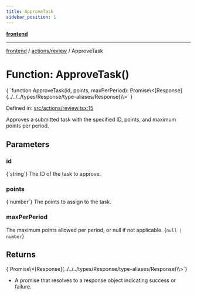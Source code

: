 ```yaml
---
title: ApproveTask
sidebar_position: 1
---
```



[**frontend**](../../..)

***

[frontend](../../..) / [actions/review](..) / ApproveTask

# Function: ApproveTask()

<CodeBlock language="ts">
{ `function ApproveTask(id, points, maxPerPeriod): Promise\<[Response](../../../types/Response/type-aliases/Response)\<void\>\>` }
</CodeBlock>

Defined in: [src/actions/review.tsx:15](https://github.com/svsticky/CommitteeClash/blob/e5fd1c9fb89fe447a4c38e43ebba51eb1e51230c/frontend/src/actions/review.tsx#L15)

Approves a submitted task with the specified ID, points, and maximum points per period.

## Parameters

### id
<CodeBlock language="ts">
{`string`}
</CodeBlock>
The ID of the task to approve.

### points
<CodeBlock language="ts">
{`number`}
</CodeBlock>
The points to assign to the task.

### maxPerPeriod

The maximum points allowed per period, or null if not applicable.
<CodeBlock language="ts">
{`null | number`}
</CodeBlock>

## Returns
<CodeBlock language="ts">
{`Promise\<[Response](../../../types/Response/type-aliases/Response)\<void\>\>`}
</CodeBlock>

- A promise that resolves to a response object indicating success or failure.
